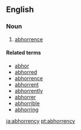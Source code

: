 ==English==

===Noun===
{{en-noun|abhorrencies}}
# {{obsolete}} [[abhorrence]]

====Related terms====
* [[abhor]]
* [[abhorred]]
* [[abhorrence]]
* [[abhorrent]]
* [[abhorrently]]
* [[abhorrer]]
* [[abhorrible]]
* [[abhorring]]

[[ja:abhorrency]]
[[pt:abhorrency]]